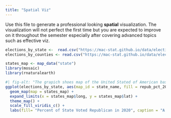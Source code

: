 ```yaml
---
title: "Spatial Viz"
---
```


Use this file to generate a professional looking **spatial** visualization.  The visualization will not perfect the first time but you are expected to improve on it throughout the semester especially after covering advanced topics such as effective viz.

```r
elections_by_state <-  read.csv("https://mac-stat.github.io/data/election_2020_by_state.csv")
elections_by_counties <- read.csv("https://mac-stat.github.io/data/election_2020_county.csv")
```


```r
states_map <- map_data("state")
library(mosaic)
library(rnaturalearth)
```


```r
#| fig-alt: "The grapich shoes map of the United Stated of American based on the percentage of each state population the voted Refublican in the 2020 election. Most stated falling between the range of 40% to 60% republican"
ggplot(elections_by_state, aes(map_id = state_name, fill = repub_pct_20)) +
  geom_map(map = states_map) +
  expand_limits(x = states_map$long, y = states_map$lat) +
  theme_map() + 
  scale_fill_viridis_c() +
  labs(fill= "Percent of State Voted Republican in 2020", caption = "A map of the United Stated of American based on the percentage of each state population the voted Refublican in the 2020 election")
```

